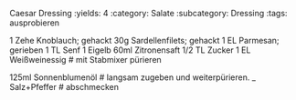 Caesar Dressing
:yields: 4
:category: Salate
:subcategory: Dressing
:tags: ausprobieren

1 Zehe Knoblauch; gehackt
30g Sardellenfilets; gehackt
1 EL Parmesan; gerieben
1 TL Senf
1 Eigelb
60ml Zitronensaft
1/2 TL Zucker
1 EL Weißweinessig
# mit Stabmixer pürieren

125ml Sonnenblumenöl
# langsam zugeben und weiterpürieren.
_ Salz+Pfeffer
# abschmecken